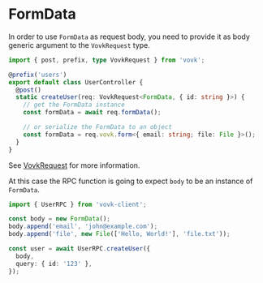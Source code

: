 # FormData

In order to use `FormData` as request body, you need to provide it as body generic argument to the `VovkRequest` type.

```ts filename="/src/modules/user/UserController.ts"
import { post, prefix, type VovkRequest } from 'vovk';

@prefix('users')
export default class UserController {
  @post()
  static createUser(req: VovkRequest<FormData, { id: string }>) {
    // get the FormData instance
    const formData = await req.formData();

    // or serialize the FormData to an object
    const formData = req.vovk.form<{ email: string; file: File }>();
  }
}
```

See [VovkRequest](/controller/request) for more information.

At this case the RPC function is going to expect `body` to be an instance of `FormData`.

```ts
import { UserRPC } from 'vovk-client';

const body = new FormData();
body.append('email', 'john@example.com');
body.append('file', new File(['Hello, World!'], 'file.txt'));

const user = await UserRPC.createUser({
  body,
  query: { id: '123' },
});
```
